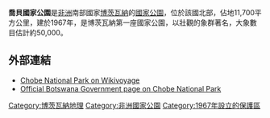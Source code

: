 {{Infobox Protected area
| name = 喬貝國家公園
| iucn_category = II
| photo =Gnus_zebras_chobe_national_park.jpg
| photo_caption =
| location = {{flag|Botswana}}
| nearest_city = 

| map = Botswana
| relief = 1
| coordinates = {{coords|18|40|S|24|30|E|display=inline, title}}
| area = 11,700平方公里
| established = 1967
| visitation_num =
| visitation_year =
| governing_body =
}}

'''喬貝國家公園'''是[[非洲|非洲]]南部國家[[博茨瓦納|博茨瓦納]]的[[國家公園|國家公園]]，位於該國北部，佔地11,700平方公里，建於1967年，是博茨瓦納第一座國家公園，以壯觀的象群著名，大象數目估計約50,000。

==外部連結==
* [[:voy:en:Chobe_National_Park|Chobe National Park on Wikivoyage]]
*[https://web.archive.org/web/20110505044551/http://www.botswanatourism.co.bw/attractions/chobe_national_park.html Official Botswana Government page on Chobe National Park]

{{Botswana-stub}}
[[Category:博茨瓦納地理|Category:博茨瓦納地理]]
[[Category:非洲國家公園|Category:非洲國家公園]]
[[Category:1967年設立的保護區|Category:1967年設立的保護區]]